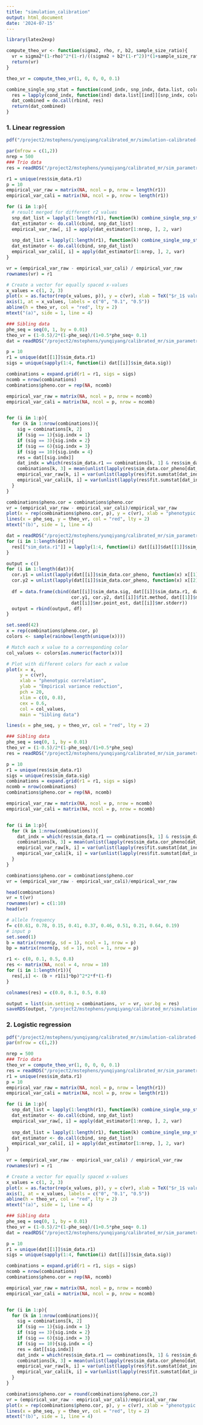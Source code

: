```yaml
---
title: "simulation_calibration"
output: html_document
date: '2024-07-15'
---
```


```r
library(latex2exp)
```

```r
compute_theo_vr <- function(sigma2, rho, r, b2, sample_size_ratio){
  vr = sigma2*(1-rho)^2*(1-r)/((sigma2 + b2*(1-r^2))*(1+sample_size_ratio - 2*rho))/2
  return(vr)
}

theo_vr = compute_theo_vr(1, 0, 0, 0, 0.1)
```

```r
combine_single_snp_stat = function(cond_indx, snp_indx, data.list, column_names){
  res = lapply(cond_indx, function(ind) data.list[[ind]][snp_indx, column_names])
  dat_combined = do.call(rbind, res)
  return(dat_combined)
}
```


### 1. Linear regression
```r
pdf("/project2/mstephens/yunqiyang/calibrated_mr/simulation-calibrated-mr/output/sim_calibration_lr.pdf", height = 5, width = 8)

par(mfrow = c(1,2))
nrep = 500
### Trio data
res = readRDS("/project2/mstephens/yunqiyang/calibrated_mr/sim_parametric202404/trio_linear/res.rds")

r1 = unique(res$sim_data.r1)
p = 10
empirical_var_raw = matrix(NA, ncol = p, nrow = length(r1))
empirical_var_cali = matrix(NA, ncol = p, nrow = length(r1))

for (i in 1:p){
  # result merged for different r2 values 
  snp_dat_list = lapply(1:length(r1), function(k) combine_single_snp_stat(which(res$sim_data.r1 == r1[k] & res$fit.method == "calibrated_model_T"), i, data.list = res$fit.sumstat, column_names = c("Y1.raw")))
  dat_estimator <- do.call(cbind, snp_dat_list)
  empirical_var_raw[, i] = apply(dat_estimator[1:nrep, ], 2, var)
  
  snp_dat_list = lapply(1:length(r1), function(k) combine_single_snp_stat(which(res$sim_data.r1 == r1[k] & res$fit.method == "calibrated_model_T"), i, data.list = res$fit.sumstat, column_names = c("Y1.cali")))
  dat_estimator <- do.call(cbind, snp_dat_list)
  empirical_var_cali[, i] = apply(dat_estimator[1:nrep, ], 2, var)
}

vr = (empirical_var_raw - empirical_var_cali) / empirical_var_raw
rownames(vr) = r1

# Create a vector for equally spaced x-values
x_values = c(1, 2, 3)
plot(x = as.factor(rep(x_values, p)), y = c(vr), xlab = TeX("$r_1$ value"), ylab = "Empirical variance reduction", xaxt="n", pch = 20,ylim = c(0, 1), boxwex = 0.5, main = "Trio data")
axis(1, at = x_values, labels = c("0", "0.1", "0.5"))
abline(h = theo_vr, col = "red", lty = 2)
mtext("(a)", side = 1, line = 4)

### Sibling data
phe_seq = seq(0, 1, by = 0.01)
theo_vr = (1-0.5)/2*(1-phe_seq)/(1+0.5*phe_seq+ 0.1)
dat = readRDS("/project2/mstephens/yunqiyang/calibrated_mr/sim_parametric202404/sibling_linear_separate/res.rds")

p = 10
r1 = unique(dat[[1]]$sim_data.r1)
sigs = unique(sapply(1:4, function(i) dat[[i]]$sim_data.sig))

combinations = expand.grid(r1 = r1, sigs = sigs)
ncomb = nrow(combinations)
combinations$pheno.cor = rep(NA, ncomb)

empirical_var_raw = matrix(NA, ncol = p, nrow = ncomb)
empirical_var_cali = matrix(NA, ncol = p, nrow = ncomb)


for (i in 1:p){
  for (k in 1:nrow(combinations)){
    sig = combinations[k, 2]
    if (sig == 1){sig.indx = 1}
    if (sig == 3){sig.indx = 2}
    if (sig == 6){sig.indx = 3}
    if (sig == 10){sig.indx = 4}
    res = dat[[sig.indx]]
    dat_indx = which(res$sim_data.r1 == combinations[k, 1] & res$sim_data.sig == sig & res$fit.method == "calibrated")
    combinations[k, 3] = mean(unlist(lapply(res$sim_data.cor_pheno[dat_indx[1:nrep]], function(x) x[1])))
    empirical_var_raw[k, i] = var(unlist(lapply(res$fit.sumstat[dat_indx[1:nrep]], function(x) x[i, "Y1.raw"])))
    empirical_var_cali[k, i] = var(unlist(lapply(res$fit.sumstat[dat_indx[1:nrep]], function(x) x[i, "Y1.cali"])))
  }
}

combinations$pheno.cor = combinations$pheno.cor
vr = (empirical_var_raw - empirical_var_cali)/empirical_var_raw
plot(x = rep(combinations$pheno.cor, p), y = c(vr), xlab = "phenotypic correlation", ylab = "Empirical variance reduction", pch = 20, xlim = c(0,0.8), cex = 0.5, main = "Sibling data")
lines(x = phe_seq, y = theo_vr, col = "red", lty = 2)
mtext("(b)", side = 1, line = 4)
```

```r
dat = readRDS("/project2/mstephens/yunqiyang/calibrated_mr/sim_parametric202404/sibling_linear_separate/res.rds")
for (i in 1:length(dat)){
  res[["sim_data.r1"]] = lapply(1:4, function(i) dat[[i]]$dat[[1]]$sim_data.r1)
}
```

```r
output = c()
for (i in 1:length(dat)){
  cor.y1 = unlist(lapply(dat[[i]]$sim_data.cor_pheno, function(x) x[[1]]))
  cor.y2 = unlist(lapply(dat[[i]]$sim_data.cor_pheno, function(x) x[[2]]))
  
  df = data.frame(cbind(dat[[i]]$sim_data.sig, dat[[i]]$sim_data.r1, dat[[i]]$sim_data.r2,
                        cor.y1, cor.y2, dat[[i]]$fit.method, dat[[1]]$mr.mr_method,
                        dat[[i]]$mr.point_est, dat[[i]]$mr.stderr))
  output = rbind(output, df)
}
```

```r
set.seed(42)  
x = rep(combinations$pheno.cor, p)
colors <- sample(rainbow(length(unique(x))))

# Match each x value to a corresponding color
col_values <- colors[as.numeric(factor(x))]

# Plot with different colors for each x value
plot(x = x, 
     y = c(vr), 
     xlab = "phenotypic correlation", 
     ylab = "Empirical variance reduction", 
     pch = 20, 
     xlim = c(0, 0.8), 
     cex = 0.6, 
     col = col_values, 
     main = "Sibling data")

lines(x = phe_seq, y = theo_vr, col = "red", lty = 2)

```


```r
### Sibling data
phe_seq = seq(0, 1, by = 0.01)
theo_vr = (1-0.5)/2*(1-phe_seq)/(1+0.5*phe_seq)
res = readRDS("/project2/mstephens/yunqiyang/calibrated_mr/sim_parametric202404/sibling_linear/res.rds")

p = 10
r1 = unique(res$sim_data.r1)
sigs = unique(res$sim_data.sig)
combinations = expand.grid(r1 = r1, sigs = sigs)
ncomb = nrow(combinations)
combinations$pheno.cor = rep(NA, ncomb)

empirical_var_raw = matrix(NA, ncol = p, nrow = ncomb)
empirical_var_cali = matrix(NA, ncol = p, nrow = ncomb)


for (i in 1:p){
  for (k in 1:nrow(combinations)){
    dat_indx = which(res$sim_data.r1 == combinations[k, 1] & res$sim_data.sig == combinations[k, 2] & res$fit.method == "calibrated")
    combinations[k, 3] = mean(unlist(lapply(res$sim_data.cor_pheno[dat_indx[1:nrep]], function(x) x[1])))
    empirical_var_raw[k, i] = var(unlist(lapply(res$fit.sumstat[dat_indx[1:nrep]], function(x) x[i, "Y1.raw"])))
    empirical_var_cali[k, i] = var(unlist(lapply(res$fit.sumstat[dat_indx[1:nrep]], function(x) x[i, "Y1.cali"])))
  }
}

combinations$pheno.cor = combinations$pheno.cor
vr = (empirical_var_raw - empirical_var_cali)/empirical_var_raw
```

```r
head(combinations)
vr = t(vr)
rownames(vr) = c(1:10)
head(vr)

# allele frequency
f= c(0.61, 0.78, 0.15, 0.41, 0.37, 0.46, 0.51, 0.21, 0.64, 0.19)
# input p
set.seed(1)
b = matrix(rnorm(p, sd = 1), ncol = 1, nrow = p)
bp = matrix(rnorm(p, sd = 1), ncol = 1, nrow = p)

r1 <- c(0, 0.1, 0.5, 0.8)
res <- matrix(NA, ncol = 4, nrow = 10)
for (i in 1:length(r1)){
  res[,i] <- (b + r1[i]*bp)^2*2*f*(1-f)
}

colnames(res) = c(0.0, 0.1, 0.5, 0.8)
```

```r
output = list(sim.setting = combinations, vr = vr, var.bg = res)
saveRDS(output, "/project2/mstephens/yunqiyang/calibrated_mr/simulation-calibrated-mr/output/sibling_vr_check.rds")
```




### 2. Logistic regression 
```r
pdf("/project2/mstephens/yunqiyang/calibrated_mr/simulation-calibrated-mr/output/sim_calibration_logit.pdf", height = 5, width = 8)
par(mfrow = c(1,2))

nrep = 500
### Trio data
theo_vr = compute_theo_vr(1, 0, 0, 0, 0.1)
res = readRDS("/project2/mstephens/yunqiyang/calibrated_mr/sim_parametric202404/trio_logistic_cutoff1.5/res.rds")
r1 = unique(res$sim_data.r1)
p = 10
empirical_var_raw = matrix(NA, ncol = p, nrow = length(r1))
empirical_var_cali = matrix(NA, ncol = p, nrow = length(r1))

for (i in 1:p){
  snp_dat_list = lapply(1:length(r1), function(k) combine_single_snp_stat(which(res$sim_data.r1 == r1[k] & res$fit.method == "calibrated"), i, data.list = res$fit.sumstat, column_names = c("Y1.raw")))
  dat_estimator <- do.call(cbind, snp_dat_list)
  empirical_var_raw[, i] = apply(dat_estimator[1:nrep, ], 2, var)
  
  snp_dat_list = lapply(1:length(r1), function(k) combine_single_snp_stat(which(res$sim_data.r1 == r1[k] & res$fit.method == "calibrated"), i, data.list = res$fit.sumstat, column_names = c("Y1.cali")))
  dat_estimator <- do.call(cbind, snp_dat_list)
  empirical_var_cali[, i] = apply(dat_estimator[1:nrep, ], 2, var)
}

vr = (empirical_var_raw - empirical_var_cali) / empirical_var_raw
rownames(vr) = r1

# Create a vector for equally spaced x-values
x_values = c(1, 2, 3)
plot(x = as.factor(rep(x_values, p)), y = c(vr), xlab = TeX("$r_1$ value"), ylab = "Empirical variance reduction", xaxt="n", pch = 20,ylim = c(0, 1), boxwex = 0.5, main = "Trio data")
axis(1, at = x_values, labels = c("0", "0.1", "0.5"))
abline(h = theo_vr, col = "red", lty = 2)
mtext("(a)", side = 1, line = 4)

### Sibling data
phe_seq = seq(0, 1, by = 0.01)
theo_vr = (1-0.5)/2*(1-phe_seq)/(1+0.5*phe_seq+ 0.1)
dat = readRDS("/project2/mstephens/yunqiyang/calibrated_mr/sim_parametric202404/sibling_logistic_separate/res.rds")

p = 10
r1 = unique(dat[[1]]$sim_data.r1)
sigs = unique(sapply(1:4, function(i) dat[[i]]$sim_data.sig))

combinations = expand.grid(r1 = r1, sigs = sigs)
ncomb = nrow(combinations)
combinations$pheno.cor = rep(NA, ncomb)

empirical_var_raw = matrix(NA, ncol = p, nrow = ncomb)
empirical_var_cali = matrix(NA, ncol = p, nrow = ncomb)


for (i in 1:p){
  for (k in 1:nrow(combinations)){
    sig = combinations[k, 2]
    if (sig == 1){sig.indx = 1}
    if (sig == 3){sig.indx = 2}
    if (sig == 6){sig.indx = 3}
    if (sig == 10){sig.indx = 4}
    res = dat[[sig.indx]]
    dat_indx = which(res$sim_data.r1 == combinations[k, 1] & res$sim_data.sig == sig & res$fit.method == "calibrated")
    combinations[k, 3] = mean(unlist(lapply(res$sim_data.cor_pheno[dat_indx[1:nrep]], function(x) x[1])))
    empirical_var_raw[k, i] = var(unlist(lapply(res$fit.sumstat[dat_indx[1:nrep]], function(x) x[i, "Y1.raw"])))
    empirical_var_cali[k, i] = var(unlist(lapply(res$fit.sumstat[dat_indx[1:nrep]], function(x) x[i, "Y1.cali"])))
  }
}

combinations$pheno.cor = round(combinations$pheno.cor,2)
vr = (empirical_var_raw - empirical_var_cali)/empirical_var_raw
plot(x = rep(combinations$pheno.cor, p), y = c(vr), xlab = "phenotypic correlation", ylab = "Empirical variance reduction", pch = 20, xlim = c(0,0.8), cex = 0.6, main = "Sibling data")
lines(x = phe_seq, y = theo_vr, col = "red", lty = 2)
mtext("(b)", side = 1, line = 4)
```

